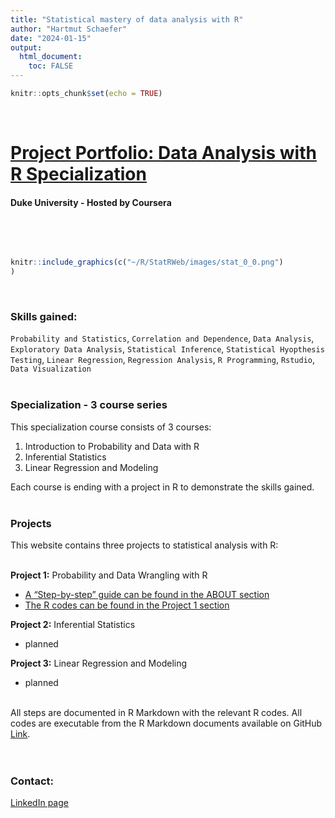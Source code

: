 ```yaml
---
title: "Statistical mastery of data analysis with R"
author: "Hartmut Schaefer"
date: "2024-01-15"
output: 
  html_document:
    toc: FALSE
---
```


```r
knitr::opts_chunk$set(echo = TRUE)
```

\

# [Project Portfolio: Data Analysis with R Specialization](https://www.coursera.org/specializations/statistics)
#### Duke University - Hosted by Coursera
\

\
```r
knitr::include_graphics(c("~/R/StatRWeb/images/stat_0_0.png")
)
```
\

### Skills gained:

`Probability and Statistics`, `Correlation and Dependence`, `Data Analysis`, `Exploratory Data Analysis`, `Statistical Inference`, `Statistical Hyopthesis Testing`, `Linear Regression`, `Regression Analysis`, `R Programming`, `Rstudio`, `Data Visualization`\
\



###  Specialization - 3 course series

This specialization course consists of 3 courses:

1. Introduction to Probability and Data with R\
2. Inferential Statistics\
3. Linear Regression and Modeling\

Each course is ending with a project in R to demonstrate the skills gained.
\
\


### Projects

This website contains three projects to statistical analysis with R:\
\

**Project 1:** Probability and Data Wrangling with R\

- [A "Step-by-step" guide can be found in the ABOUT section](about1.html)\
- [The R codes can be found in the Project 1 section](project1.html)\


**Project 2:** Inferential Statistics\

- planned\

**Project 3:** Linear Regression and Modeling 

- planned\
\

All steps are documented in R Markdown with the relevant R codes. All codes are executable from the R Markdown documents available on GitHub [Link](https://github.com/hk-schaefer/StatRWeb).\
\
\

### Contact:

[LinkedIn page](https://www.linkedin.com/in/hartmut-schaefer)






